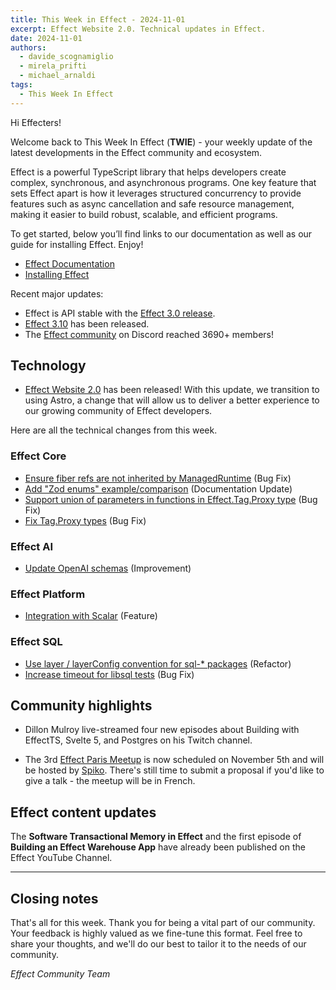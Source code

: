 ```yaml
---
title: This Week in Effect - 2024-11-01
excerpt: Effect Website 2.0. Technical updates in Effect.
date: 2024-11-01
authors:
  - davide_scognamiglio
  - mirela_prifti
  - michael_arnaldi
tags:
  - This Week In Effect
---
```



Hi Effecters!

Welcome back to This Week In Effect (**TWIE**) - your weekly update of the latest developments in the Effect community and ecosystem.

Effect is a powerful TypeScript library that helps developers create complex, synchronous, and asynchronous programs. One key feature that sets Effect apart is how it leverages structured concurrency to provide features such as async cancellation and safe resource management, making it easier to build robust, scalable, and efficient programs.

To get started, below you’ll find links to our documentation as well as our guide for installing Effect. Enjoy!

- [Effect Documentation](/docs/getting-started/introduction/)
- [Installing Effect](/docs/getting-started/installation/)

Recent major updates:

- Effect is API stable with the [Effect 3.0 release](https://effect.website/blog/effect-3.0).
- [Effect 3.10](https://effect.website/blog/effect-3.10) has been released.
- The [Effect community](https://discord.gg/effect-ts) on Discord reached 3690+ members!

## Technology

- [Effect Website 2.0](https://effect.website/blog/releases/website-20) has been released! With this update, we transition to using Astro, a change that will allow us to deliver a better experience to our growing community of Effect developers.

  <Tweet id="1851337519058546730" />


Here are all the technical changes from this week.

### Effect Core
- [Ensure fiber refs are not inherited by ManagedRuntime](https://github.com/Effect-TS/effect/pull/3845) (Bug Fix)
- [Add "Zod enums" example/comparison](https://github.com/Effect-TS/effect/pull/3850) (Documentation Update)
- [Support union of parameters in functions in Effect.Tag.Proxy type](https://github.com/Effect-TS/effect/pull/3841) (Bug Fix)
- [Fix Tag.Proxy types](https://github.com/Effect-TS/effect/pull/3858) (Bug Fix)


### Effect AI
- [Update OpenAI schemas](https://github.com/Effect-TS/effect/pull/3854) (Improvement)


### Effect Platform
- [Integration with Scalar](https://github.com/Effect-TS/effect/pull/3856) (Feature)


### Effect SQL
- [Use layer / layerConfig convention for sql-* packages](https://github.com/Effect-TS/effect/pull/3852) (Refactor)
- [Increase timeout for libsql tests](https://github.com/Effect-TS/effect/pull/3855) (Bug Fix)


## Community highlights

- Dillon Mulroy live-streamed four new episodes about Building with EffectTS, Svelte 5, and Postgres on his Twitch channel.
  <TwitchPlayerNonInteractive video="2287475472" />

- The 3rd [Effect Paris Meetup](https://www.meetup.com/fr-FR/effect-paris/events/304021172/?eventorigin=group_upcoming_events) is now scheduled on November 5th and will be hosted by [Spiko](https://www.spiko.xyz/). There's still time to submit a proposal if you'd like to give a talk - the meetup will be in French.

  <Tweet id="1846142515583262767" />

## Effect content updates

The **Software Transactional Memory in Effect**  and the first episode of **Building an Effect Warehouse App** have already been published on the Effect YouTube Channel.

  <YouTube
    id="https://www.youtube.com/embed/CSyXP_VZnro?si=QR2GYQDCrY1QHDTC"
    title="Effect Development - Learning to Use STM"
  />
  
---

<YouTube
  id="https://www.youtube.com/embed/AuAvnJZDROk?si=DGRhSW1SZXufv7zV"
  title="Effect Development - Building an Effect Warehouse App #1"
/>

## Closing notes

That's all for this week. Thank you for being a vital part of our community. Your feedback is highly valued as we fine-tune this format. Feel free to share your thoughts, and we'll do our best to tailor it to the needs of our community.

_Effect Community Team_

